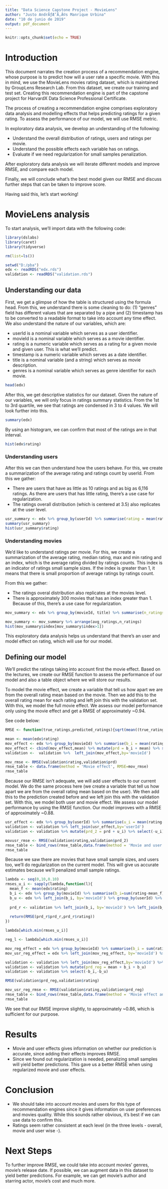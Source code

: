 ```yaml
---
title: "Data Science Capstone Project - MovieLens"
author: "Justo AndrÃƒÆ’Ã‚Â©s Manrique Urbina"
date: "10 de junio de 2019"
output: pdf_document
---
```


```r
knitr::opts_chunk$set(echo = TRUE)
```

# Introduction

This document narrates the creation process of a recommendation engine, whose purpose is to predict how will a user rate a specific movie. With this in mind, we use the MovieLens movies rating dataset, which is maintained by GroupLens Research Lab. From this dataset, we create our training and test set. Creating this recommendation engine is part of the capstone project for HarvardX Data Science Professional Certificate.

The process of creating a recommendation engine comprises exploratory data analysis and modelling effects that helps predicting ratings for a given rating. To assess the performance of our model, we will use RMSE metric.

In exploratory data analysis, we develop an understanding of the following:

* Understand the overall distribution of ratings, users and ratings per movie.
* Understand the possible effects each variable has on ratings.
* Evaluate if we need regularization for small samples penalization.

After exploratory data analysis we will iterate different models and improve RMSE, and compare each model.

Finally, we will conclude what's the best model given our RMSE and discuss further steps that can be taken to improve score.

Having said this, let's start working!

# MovieLens analysis

To start analysis, we'll import data with the following code:

``` r
library(dslabs)
library(caret)
library(tidyverse)

rm(list=ls())

setwd("D:/pba")
edx <- readRDS("edx.rds")
validation <- readRDS("validation.rds")

```

## Understanding our data

First, we get a glimpse of how the table is structured using the formula head. From this, we understand there is some cleaning to do: (1) "genres" field has different values that are separated by a pipe and (2) timestamp has to be converted to a readable format to take into account any time effect. We also understand the nature of our variables, which are:

* userId is a nominal variable which serves as a user identifier.
* movieId is a nominal variable which serves as a movie identifier.
* rating is a numeric variable which serves as a rating for a given movie and given user. This is what we'll predict.
* timestamp is a numeric variable which serves as a date identifier.
* title is a nominal variable (and a string) which serves as movie description.
* genres is a nominal variable which serves as genre identifier for each movie.

```r
head(edx)

```

After this, we get descriptive statistics for our dataset. Given the nature of our variables, we will only focus in ratings summary statistics. From the 1st to 3rd quartile, we see that ratings are condensed in 3 to 4 values. We will look further into this.

```r
summary(edx)
```
By using an histogram, we can confirm that most of the ratings are in that interval.

```r
hist(edx$rating)
```

### Understanding users

After this we can then understand how the users behave. For this, we create a summarization of the average rating and ratings count by userId. From this we gather:

* There are users that have as little as 10 ratings and as big as 6,116 ratings. As there are users that has little rating, there's a use case for regularization.
* The ratings overall distribution (which is centered at 3.5) also replicates at the user level.

```r
usr_summary <- edx %>% group_by(userId) %>% summarise(rating = mean(rating),ratingscount=n())
summary(usr_summary)
hist(usr_summary$rating)
```

### Understanding movies

We'd like to understand ratings per movie. For this, we create a summarization of the average rating, median rating, max and min rating and an index, which is the average rating divided by ratings counts. This index is an indicator of ratings small sample sizes. If the index is greater than 1, it means that there is small proportion of average ratings by ratings count.

From this we gather:

* The ratings overal distribution also replicates at the movies level.
* There is approximately 300 movies that has an index greater than 1. Because of this, there's a use case for regularization.

```r
mov_summary <- edx %>% group_by(movieId, title) %>% summarise(n_ratings = n(),avg_ratings = mean(rating), index = mean(rating)/n(), min = min(rating), max = max(rating), median = mode(median))

mov_summary <- mov_summary %>% arrange(avg_ratings,n_ratings)
hist(mov_summary$index[mov_summary$index>1])

```

This exploratory data analysis helps us understand that there's an user and model effect on rating, which will use for our model.

## Defining our model

We'll predict the ratings taking into account first the movie effect. Based on the lectures, we create our RMSE function to assess the performance of our model and also a table object where we will store our results.

To model the movie effect, we create a variable that tell us how apart we are from the overall rating mean based on the movie. Then we add this to the overall rating mean for each rating and left join this with the validation set. With this, we model the full movie effect. We assess our model performance only using the movie effect and get a RMSE of approximately ~0.94.

See code below:

```r
RMSE <- function(true_ratings,predicted_ratings){sqrt(mean((true_ratings - predicted_ratings)^2))}

mean <- mean(edx$rating)
mov_effect <- edx %>% group_by(movieId) %>% summarise(b_i = mean(rating-mean))
mov_effect <- cbind(mov_effect,mean) %>% mutate(prd = b_i + mean) %>% select(-b_i,-mean)
validation <-  validation %>%  left_join(mov_effect,by='movieId')

mov_rmse <- RMSE(validation$rating,validation$prd)
rmse_table <- data.frame(method = 'Movie effect', RMSE=mov_rmse)
rmse_table

```

Because our RMSE isn't adequate, we will add user effects to our current model. We do the same process here (we create a variable that tell us how apart we are from the overall rating mean based on the user). We then add this to the prediction created before and we left join this with the validation set. With this, we model both user and movie effect. We assess our model performance by using the RMSE function. Our model improves with a RMSE of approximately ~0.88.

```r
usr_effect <- edx %>% group_by(userId) %>% summarise(u_i = mean(rating-mean))
validation <- validation %>% left_join(usr_effect,by='userId') 
validation <- validation %>% mutate(prd_2 = prd + u_i) %>% select(-u_i)

movusr_rmse <- RMSE(validation$rating,validation$prd_2)
rmse_table <- bind_rows(rmse_table,data.frame(method = 'Movie and user effect', RMSE=movusr_rmse))
rmse_table

```

Because we saw there are movies that have small sample sizes, and users too, we'll do regularization on the current model. This will give us accurate estimates because we'll penalized small sample ratings.

```r
lambda <- seq(0,10,0.10)
rmses_u_i <- sapply(lambda,function(l){
  mean_f <- mean(edx$rating)
  b_i <- edx %>% group_by(movieId) %>% summarise(b_i=sum(rating-mean_f)/(n()+l))
  b_u <- edx %>% left_join(b_i, by='movieId') %>% group_by(userId) %>% summarise(b_u=sum(rating- b_i - mean_f)/(n()+l))
  
  prd_r <- validation %>% left_join(b_i, by='movieId') %>% left_join(b_u,by='userId') %>% mutate(prd_r=mean_f+b_i+b_u)
  
  return(RMSE(prd_r$prd_r,prd_r$rating))
}) 

lambda[which.min(rmses_u_i)]

reg_l <- lambda[which.min(rmses_u_i)]

mov_reg_effect = edx %>% group_by(movieId) %>% summarise(b_i = sum(rating-mean)/(n()+reg_l))
mov_usr_reg_effect = edx %>% left_join(mov_reg_effect, by='movieId') %>% group_by(userId) %>% summarise(b_u = sum(rating-b_i-mean)/(n()+reg_l))

validation <- validation %>% left_join(mov_reg_effect,by='movieId') %>% left_join(mov_usr_reg_effect,by='userId')
validation <- validation %>% mutate(prd_reg = mean + b_i + b_u) 
validation <- validation %>% select(-b_i,-b_u)

RMSE(validation$prd_reg,validation$rating)

mov_usr_reg_rmse <- RMSE(validation$rating,validation$prd_reg)
rmse_table <- bind_rows(rmse_table,data.frame(method = 'Movie effect and user effect, regularized', RMSE=mov_usr_reg_rmse))
rmse_table

```

We see that our RMSE improve slightly, to approximately ~0.86, which is sufficient for our purpose.

# Results

* Movie and user effects gives information on whether our prediction is accurate, since adding their effects improves RMSE.
* Since we found out regularization is needed, penalizing small samples will yield better predictions. This gave us a better RMSE when using regularized movie and user effects.

# Conclusion

* We should take into account movies and users for this type of recommendation engines since it gives information on user preferences and movies quality. While this sounds rather obvious, it's best if we can use data to confirm this.
* Ratings seem rather consistent at each level (in the three levels - overall, movie and user wise -).

# Next Steps

To further improve RMSE, we could take into account movies' genres, movie's release date. If possible, we can augment data in this dataset to yield better predictions. For example, we can get movie's author and starring actor, movie's cost and much more.


